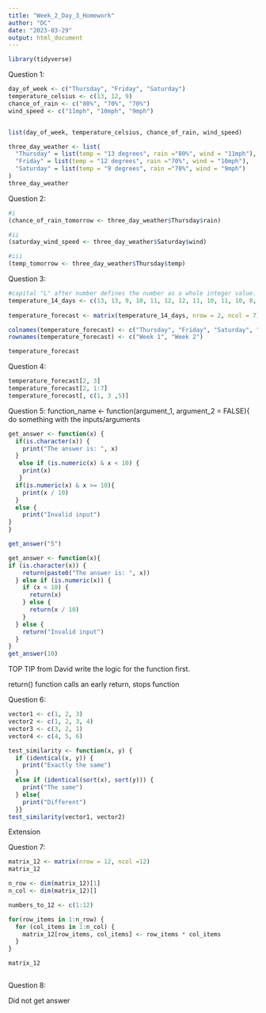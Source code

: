 ```yaml
---
title: "Week_2_Day_3_Homework"
author: "DC"
date: "2023-03-29"
output: html_document
---
```


```r
library(tidyverse)
```

Question 1:


```r
day_of_week <- c("Thursday", "Friday", "Saturday")
temperature_celsius <- c(13, 12, 9)
chance_of_rain <- c("80%", "70%", "70%")
wind_speed <- c("11mph", "10mph", "9mph")


list(day_of_week, temperature_celsius, chance_of_rain, wind_speed)
```
```r
three_day_weather <- list(
  "Thursday" = list(temp = "13 degrees", rain ="80%", wind = "11mph"),
  "Friday" = list(temp = "12 degrees", rain ="70%", wind = "10mph"),
  "Saturday" = list(temp = "9 degrees", rain ="70%", wind = "9mph")
)
three_day_weather
```



Question 2:

```r
#i
(chance_of_rain_tomorrow <- three_day_weather$Thursday$rain)

#ii
(saturday_wind_speed <- three_day_weather$Saturday$wind)

#iii
(temp_tomorrow <- three_day_weather$Thursday$temp)


```
Question 3:

```r
#capital "L" after number defines the number as a whole integer value.
temperature_14_days <- c(13, 13, 9, 10, 11, 12, 12, 11, 10, 11, 10, 8, 8, 12)
  
temperature_forecast <- matrix(temperature_14_days, nrow = 2, ncol = 7)

colnames(temperature_forecast) <- c("Thursday", "Friday", "Saturday", "Sunday", "Monday", "Tuesday", "Wednesday")
rownames(temperature_forecast) <- c("Week 1", "Week 2")

temperature_forecast
```
Question 4:

```r
temperature_forecast[2, 3]
temperature_forecast[2, 1:7]
temperature_forecast[, c(1, 3 ,5)]
```
Question 5:
function_name <- function(argument_1, argument_2 = FALSE){
  do something with the inputs/arguments
  
```r
get_answer <- function(x) {
  if(is.character(x)) {
    print("The answer is: ", x)
  }
   else if (is.numeric(x) & x < 10) {
    print(x)
   }
  if(is.numeric(x) & x >= 10){
    print(x / 10)
  }
  else {
    print("Invalid input")
}
}

get_answer("5")

```





```r
get_answer <- function(x){
if (is.character(x)) {
    return(paste0("The answer is: ", x))
  } else if (is.numeric(x)) {
    if (x < 10) {
      return(x)
    } else {
      return(x / 10)
    }
  } else {
    return("Invalid input")
  }
}
get_answer(10)
```
TOP TIP from David write the logic for the function first.

return() function calls an early return, stops function 


Question 6:

```r
vector1 <- c(1, 2, 3)
vector2 <- c(1, 2, 3, 4)
vector3 <- c(3, 2, 1)
vector4 <- c(4, 5, 6)
```


```r
test_similarity <- function(x, y) {
  if (identical(x, y)) {
    print("Exactly the same")
  }
  else if (identical(sort(x), sort(y))) {
    print("The same")
  } else{
    print("Different")
  }}
test_similarity(vector1, vector2)
```


Extension

Question 7:

```r
matrix_12 <- matrix(nrow = 12, ncol =12)
matrix_12

n_row <- dim(matrix_12)[1]
n_col <- dim(matrix_12)[]

numbers_to_12 <- c(1:12)

for(row_items in 1:n_row) {
  for (col_items in 1:n_col) {
    matrix_12[row_items, col_items] <- row_items * col_items
  }
}

matrix_12



```


Question 8:

Did not get answer









